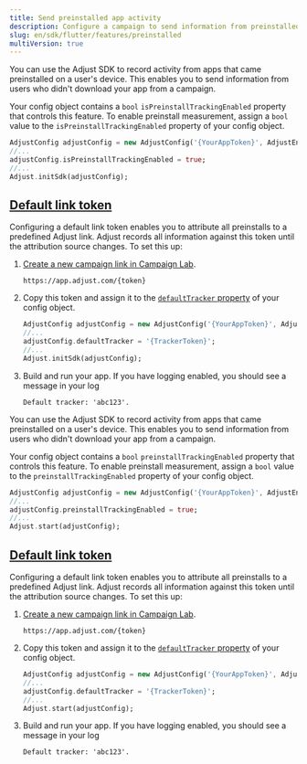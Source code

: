 ```yaml
---
title: Send preinstalled app activity
description: Configure a campaign to send information from preinstalled apps.
slug: en/sdk/flutter/features/preinstalled
multiVersion: true
---
```


<SdkVersion version="v5">

You can use the Adjust SDK to record activity from apps that came preinstalled on a user's device. This enables you to send information from users who didn't download your app from a campaign.

Your config object contains a `bool` `isPreinstallTrackingEnabled` property that controls this feature. To enable preinstall measurement, assign a `bool` value to the `isPreinstallTrackingEnabled` property of your config object.

```dart
AdjustConfig adjustConfig = new AdjustConfig('{YourAppToken}', AdjustEnvironment.sandbox);
//...
adjustConfig.isPreinstallTrackingEnabled = true;
//...
Adjust.initSdk(adjustConfig);
```

## [Default link token](default-link-token)

Configuring a default link token enables you to attribute all preinstalls to a predefined Adjust link. Adjust records all information against this token until the attribution source changes. To set this up:

1. [Create a new campaign link in Campaign Lab](https://help.adjust.com/en/article/links).

   ```text
   https://app.adjust.com/{token}
   ```

2. Copy this token and assign it to the [`defaultTracker` property](/en/sdk/flutter/configuration#set-default-link-token) of your config object.

   ```dart
   AdjustConfig adjustConfig = new AdjustConfig('{YourAppToken}', AdjustEnvironment.Sandbox);
   //...
   adjustConfig.defaultTracker = '{TrackerToken}';
   //...
   Adjust.initSdk(adjustConfig);
   ```

3. Build and run your app. If you have logging enabled, you should see a message in your log

   ```text
   Default tracker: 'abc123'.
   ```

</SdkVersion>

<SdkVersion version="v4">

You can use the Adjust SDK to record activity from apps that came preinstalled on a user's device. This enables you to send information from users who didn't download your app from a campaign.

Your config object contains a `bool` `preinstallTrackingEnabled` property that controls this feature. To enable preinstall measurement, assign a `bool` value to the `preinstallTrackingEnabled` property of your config object.

```dart
AdjustConfig adjustConfig = new AdjustConfig('{YourAppToken}', AdjustEnvironment.Sandbox);
//...
adjustConfig.preinstallTrackingEnabled = true;
//...
Adjust.start(adjustConfig);
```

## [Default link token](default-link-token)

Configuring a default link token enables you to attribute all preinstalls to a predefined Adjust link. Adjust records all information against this token until the attribution source changes. To set this up:

1. [Create a new campaign link in Campaign Lab](https://help.adjust.com/en/article/links).

   ```text
   https://app.adjust.com/{token}
   ```

2. Copy this token and assign it to the [`defaultTracker` property](/en/sdk/flutter/configuration#set-default-link-token) of your config object.

   ```dart
   AdjustConfig adjustConfig = new AdjustConfig('{YourAppToken}', AdjustEnvironment.Sandbox);
   //...
   adjustConfig.defaultTracker = '{TrackerToken}';
   //...
   Adjust.start(adjustConfig);
   ```

3. Build and run your app. If you have logging enabled, you should see a message in your log

   ```text
   Default tracker: 'abc123'.
   ```

</SdkVersion>
